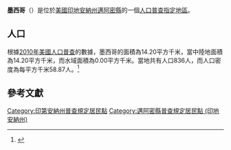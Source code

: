 {{noteTA
|G1=USState
|G2=地名
|G3=Unit
}}
{{Infobox settlement
|official_name            = 墨西哥
|native_name = Mexico
|settlement_type          = [[人口普查指定地區|人口普查指定地區]]
|image_skyline            = Miami County Indiana Incorporated and Unincorporated areas Mexico Highlighted 1848636.svg
|imagesize                = 250px
|image_map                = 
|mapsize                  = 
|pushpin_map              = USA Indiana 
|pushpin_label            = 墨西哥
|pushpin_label_position   = top
|pushpin_map_caption      = 墨西哥在印地安納州的位置
|subdivision_type         = [[世界政區索引|國家]]
|subdivision_type1        = [[美国州份|州份]]
|subdivision_type2        = [[印地安納州行政区划|縣]]
|subdivision_name         = [[美国|美国]]
|subdivision_name1        = [[印地安納州|印地安納州]]
|subdivision_name2        = [[邁阿密縣_(印地安納州)|邁阿密縣]]
|elevation_ft             = 702
|elevation_m              = 214
|timezone                 = [[北美东部时区|北美东部时区]]
|area_total_km2           = 14.20
|area_land_km2            = 14.20
|area_water_km2           = 0.00
|area_total_sq_mi         = 
|area_land_sq_mi          = 
|area_water_sq_mi         = 
|population_as_of         = [[2010年美國人口普查|2010]]
|population_footnotes     = 
|population_total         = 836
|population_density_km2   = auto
|population_density_sq_mi = auto
|utc_offset               = -5
|coordinates              = {{coord|40|49|12|N|86|06|50|W|display=inline,title}}
| coor_pinpoint           = 
| coordinates_footnotes   = 
|timezone_DST             = EDT
|utc_offset_DST           = -4
|postal_code_type         = [[美國郵區編號|郵區編號]]
|postal_code              = 46958
|area_code                = {{link-en|电话区号765|Area code 765|765}}
|blank_name = [[地名信息系统|GNIS ID]]
|blank_info = 439059<ref name="GNIS">{{cite gnis|439059|Mexico}}</ref>
}}
'''墨西哥'''（{{lang-en|Mexico}}）是位於[[美國|美國]][[印地安納州|印地安納州]][[邁阿密縣_(印地安納州)|邁阿密縣]]的一個[[人口普查指定地區|人口普查指定地區]]。

== 人口 ==
根據[[2010年美國人口普查|2010年美國人口普查]]的數據，墨西哥的面積為14.20平方千米，當中陸地面積為14.20平方千米，而水域面積為0.00平方千米。當地共有人口836人，而人口密度為每平方千米58.87人。<ref name="GR8">{{cite web|url=http://factfinder2.census.gov|publisher=[[美国人口调查局|美国人口调查局]]|accessdate=2011-05-14|title=American FactFinder|archive-date=2013-09-11|archive-url=https://web.archive.org/web/20130911234518/http://factfinder2.census.gov/|dead-url=no}}</ref>

== 參考文獻 ==
{{reflist}}

{{邁阿密縣 (印地安納州)}}

{{DEFAULTSORT:Mexico, Indiana}}
[[Category:印第安納州普查規定居民點|Category:印第安納州普查規定居民點]]
[[Category:邁阿密縣普查規定居民點_(印地安納州)|Category:邁阿密縣普查規定居民點 (印地安納州)]]

{{Indiana-geo-stub}}
<nowiki></nowiki>